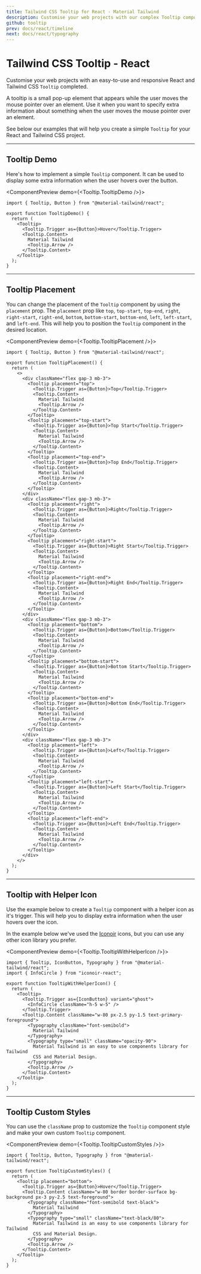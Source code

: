 ```yaml
---
title: Tailwind CSS Tooltip for React - Material Tailwind
description: Customise your web projects with our complex Tooltip component for Tailwind CSS and React using Material Design guidelines.
github: tooltip
prev: docs/react/timeline
next: docs/react/typography
---
```


# Tailwind CSS Tooltip - React

Customise your web projects with an easy-to-use and responsive React and Tailwind CSS `Tooltip` completed.

A tooltip is a small pop-up element that appears while the user moves the mouse pointer over an element. Use it when you want to specify extra information about something when the user moves the mouse pointer over an element.

See below our examples that will help you create a simple `Tooltip` for your React and Tailwind CSS project.

---

## Tooltip Demo

Here's how to implement a simple `Tooltip` component. It can be used to display some extra information when the user hovers over the button.

<ComponentPreview demo={<Tooltip.TooltipDemo />}>
```tsx
import { Tooltip, Button } from "@material-tailwind/react";

export function TooltipDemo() {
  return (
    <Tooltip>
      <Tooltip.Trigger as={Button}>Hover</Tooltip.Trigger>
      <Tooltip.Content>
        Material Tailwind
        <Tooltip.Arrow />
      </Tooltip.Content>
    </Tooltip>
  );
}
```
</ComponentPreview>

---

## Tooltip Placement

You can change the placement of the `Tooltip` component by using the `placement` prop. The `placement` prop like `top`, `top-start`, `top-end`, `right`, `right-start`, `right-end`, `bottom`, `bottom-start`, `bottom-end`, `left`, `left-start`, and `left-end`. This will help you to position the `Tooltip` component in the desired location.

<ComponentPreview demo={<Tooltip.TooltipPlacement />}>
```tsx
import { Tooltip, Button } from "@material-tailwind/react";

export function TooltipPlacement() {
  return (
    <>
      <div className="flex gap-3 mb-3">
        <Tooltip placement="top">
          <Tooltip.Trigger as={Button}>Top</Tooltip.Trigger>
          <Tooltip.Content>
            Material Tailwind
            <Tooltip.Arrow />
          </Tooltip.Content>
        </Tooltip>
        <Tooltip placement="top-start">
          <Tooltip.Trigger as={Button}>Top Start</Tooltip.Trigger>
          <Tooltip.Content>
            Material Tailwind
            <Tooltip.Arrow />
          </Tooltip.Content>
        </Tooltip>
        <Tooltip placement="top-end">
          <Tooltip.Trigger as={Button}>Top End</Tooltip.Trigger>
          <Tooltip.Content>
            Material Tailwind
            <Tooltip.Arrow />
          </Tooltip.Content>
        </Tooltip>
      </div>
      <div className="flex gap-3 mb-3">
        <Tooltip placement="right">
          <Tooltip.Trigger as={Button}>Right</Tooltip.Trigger>
          <Tooltip.Content>
            Material Tailwind
            <Tooltip.Arrow />
          </Tooltip.Content>
        </Tooltip>
        <Tooltip placement="right-start">
          <Tooltip.Trigger as={Button}>Right Start</Tooltip.Trigger>
          <Tooltip.Content>
            Material Tailwind
            <Tooltip.Arrow />
          </Tooltip.Content>
        </Tooltip>
        <Tooltip placement="right-end">
          <Tooltip.Trigger as={Button}>Right End</Tooltip.Trigger>
          <Tooltip.Content>
            Material Tailwind
            <Tooltip.Arrow />
          </Tooltip.Content>
        </Tooltip>
      </div>
      <div className="flex gap-3 mb-3">
        <Tooltip placement="bottom">
          <Tooltip.Trigger as={Button}>Bottom</Tooltip.Trigger>
          <Tooltip.Content>
            Material Tailwind
            <Tooltip.Arrow />
          </Tooltip.Content>
        </Tooltip>
        <Tooltip placement="bottom-start">
          <Tooltip.Trigger as={Button}>Bottom Start</Tooltip.Trigger>
          <Tooltip.Content>
            Material Tailwind
            <Tooltip.Arrow />
          </Tooltip.Content>
        </Tooltip>
        <Tooltip placement="bottom-end">
          <Tooltip.Trigger as={Button}>Bottom End</Tooltip.Trigger>
          <Tooltip.Content>
            Material Tailwind
            <Tooltip.Arrow />
          </Tooltip.Content>
        </Tooltip>
      </div>
      <div className="flex gap-3 mb-3">
        <Tooltip placement="left">
          <Tooltip.Trigger as={Button}>Left</Tooltip.Trigger>
          <Tooltip.Content>
            Material Tailwind
            <Tooltip.Arrow />
          </Tooltip.Content>
        </Tooltip>
        <Tooltip placement="left-start">
          <Tooltip.Trigger as={Button}>Left Start</Tooltip.Trigger>
          <Tooltip.Content>
            Material Tailwind
            <Tooltip.Arrow />
          </Tooltip.Content>
        </Tooltip>
        <Tooltip placement="left-end">
          <Tooltip.Trigger as={Button}>Left End</Tooltip.Trigger>
          <Tooltip.Content>
            Material Tailwind
            <Tooltip.Arrow />
          </Tooltip.Content>
        </Tooltip>
      </div>
    </>
  );
}
```
</ComponentPreview>

---

## Tooltip with Helper Icon

Use the example below to create a `Tooltip` component with a helper icon as it's trigger. This will help you to display extra information when the user hovers over the icon.

In the example below we've used the [Iconoir](https://iconoir.com/) icons, but you can use any other icon library you prefer.

<ComponentPreview demo={<Tooltip.TooltipWithHelperIcon />}>
```tsx
import { Tooltip, IconButton, Typography } from "@material-tailwind/react";
import { InfoCircle } from "iconoir-react";

export function TooltipWithHelperIcon() {
  return (
    <Tooltip>
      <Tooltip.Trigger as={IconButton} variant="ghost">
        <InfoCircle className="h-5 w-5" />
      </Tooltip.Trigger>
      <Tooltip.Content className="w-80 px-2.5 py-1.5 text-primary-foreground">
        <Typography className="font-semibold">
          Material Tailwind
        </Typography>
        <Typography type="small" className="opacity-90">
          Material Tailwind is an easy to use components library for Tailwind
          CSS and Material Design.
        </Typography>
        <Tooltip.Arrow />
      </Tooltip.Content>
    </Tooltip>
  );
}
```
</ComponentPreview>

---

## Tooltip Custom Styles

You can use the `className` prop to customize the `Tooltip` component style and make your own custom `Tooltip` component.

<ComponentPreview demo={<Tooltip.TooltipCustomStyles />}>
```tsx
import { Tooltip, Button, Typography } from "@material-tailwind/react";

export function TooltipCustomStyles() {
  return (
    <Tooltip placement="bottom">
      <Tooltip.Trigger as={Button}>Hover</Tooltip.Trigger>
      <Tooltip.Content className="w-80 border border-surface bg-background px-3 py-2.5 text-foreground">
        <Typography className="font-semibold text-black">
          Material Tailwind
        </Typography>
        <Typography type="small" className="text-black/80">
          Material Tailwind is an easy to use components library for Tailwind
          CSS and Material Design.
        </Typography>
        <Tooltip.Arrow />
      </Tooltip.Content>
    </Tooltip>
  );
}
```
</ComponentPreview>
